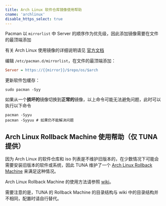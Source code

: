 ```yaml
---
title: Arch Linux 软件仓库镜像使用帮助
cname: 'archlinux'
disable_https_select: true
---
```


Pacman 以 `mirrorlist` 中 Server 的顺序作为优先级，因此添加镜像需要在文件的最顶端添加

有关 Arch Linux 使用镜像的详细说明请见 [官方文档](https://wiki.archlinux.org/title/mirrors)

编辑 `/etc/pacman.d/mirrorlist`，在文件的最顶端添加：

<CodeBlock>

```ini
Server = https://{{mirror}}/$repo/os/$arch
```

</CodeBlock>

更新软件包缓存：

```shell
sudo pacman -Syy
```

如果从一个**损坏的**镜像切换到**正常的**镜像，以上命令可能无法避免问题，此时可以执行以下命令

```shell
pacman -Syyu
pacman -Syyuu # 如果仍不能解决问题
```

## Arch Linux Rollback Machine 使用帮助（仅 TUNA 提供）

因为 Arch Linux 的软件仓库和 iso 列表是不维护旧版本的，在少数情况下可能会需要安装旧版本的软件或系统，因此 TUNA 维护了一个 [Arch Linux Rollback Machine](https://arch-archive.tuna.tsinghua.edu.cn/) 来满足这种情况。

Arch Linux Rollback Machine 的使用方法请参照 [wiki](https://wiki.archlinux.org/title/Arch_Linux_Archive)。

需要注意的是，TUNA 的 Rollback Machine 的目录结构与 wiki 中的目录结构并不相同，配置时请自行替代。
